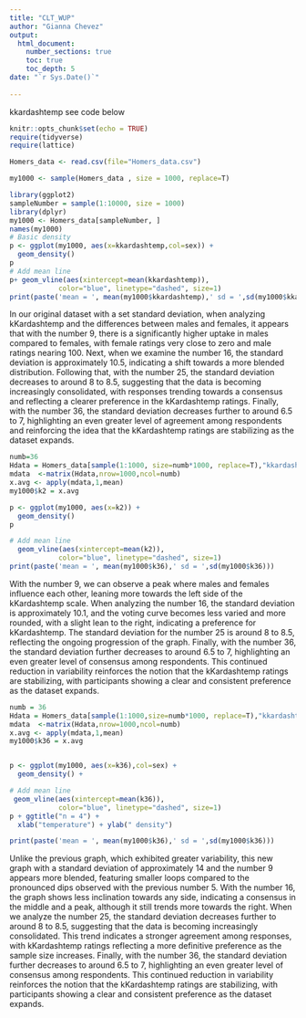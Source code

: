 ```yaml
---
title: "CLT_WUP"
author: "Gianna Chevez"
output: 
  html_document:
    number_sections: true
    toc: true
    toc_depth: 5
date: "`r Sys.Date()`"    
    
---
```


kkardashtemp  see code below

```r
knitr::opts_chunk$set(echo = TRUE)
require(tidyverse)
require(lattice)
```

```r
Homers_data <- read.csv(file="Homers_data.csv")

my1000 <- sample(Homers_data , size = 1000, replace=T)

```

```r

library(ggplot2)
sampleNumber = sample(1:10000, size = 1000)
library(dplyr)
my1000 <- Homers_data[sampleNumber, ]
names(my1000)
# Basic density
p <- ggplot(my1000, aes(x=kkardashtemp,col=sex)) + 
  geom_density()
p
# Add mean line
p+ geom_vline(aes(xintercept=mean(kkardashtemp)),
            color="blue", linetype="dashed", size=1)
print(paste('mean = ', mean(my1000$kkardashtemp),' sd = ',sd(my1000$kkardashtemp)))
```

In our original dataset with a set standard deviation, when analyzing kKardashtemp and the differences between males and females, it appears that with the number 9, there is a significantly higher uptake in males compared to females, with female ratings very close to zero and male ratings nearing 100. Next, when we examine the number 16, the standard deviation is approximately 10.5, indicating a shift towards a more blended distribution. Following that, with the number 25, the standard deviation decreases to around 8 to 8.5, suggesting that the data is becoming increasingly consolidated, with responses trending towards a consensus and reflecting a clearer preference in the kKardashtemp ratings. Finally, with the number 36, the standard deviation decreases further to around 6.5 to 7, highlighting an even greater level of agreement among respondents and reinforcing the idea that the kKardashtemp ratings are stabilizing as the dataset expands.


```r
numb=36
Hdata = Homers_data[sample(1:1000, size=numb*1000, replace=T),"kkardashtemp"]
mdata  <-matrix(Hdata,nrow=1000,ncol=numb)
x.avg <- apply(mdata,1,mean)
my1000$k2 = x.avg

p <- ggplot(my1000, aes(x=k2)) + 
  geom_density() 
p

# Add mean line
  geom_vline(aes(xintercept=mean(k2)),
            color="blue", linetype="dashed", size=1)
print(paste('mean = ', mean(my1000$k36),' sd = ',sd(my1000$k36)))

```
With the number 9, we can observe a peak where males and females influence each other, leaning more towards the left side of the kKardashtemp scale. When analyzing the number 16, the standard deviation is approximately 10.1, and the voting curve becomes less varied and more rounded, with a slight lean to the right, indicating a preference for kKardashtemp. The standard deviation for the number 25 is around 8 to 8.5, reflecting the ongoing progression of the graph. Finally, with the number 36, the standard deviation further decreases to around 6.5 to 7, 
highlighting an even greater level of consensus among respondents. This continued reduction in variability reinforces the notion that the kKardashtemp ratings are stabilizing, with participants showing a clear and consistent preference as the dataset expands.



```r
numb = 36
Hdata = Homers_data[sample(1:1000,size=numb*1000, replace=T),"kkardashtemp"]
mdata  <-matrix(Hdata,nrow=1000,ncol=numb)
x.avg <- apply(mdata,1,mean)
my1000$k36 = x.avg


p <- ggplot(my1000, aes(x=k36),col=sex) + 
  geom_density() +

# Add mean line
 geom_vline(aes(xintercept=mean(k36)),
            color="blue", linetype="dashed", size=1)
p + ggtitle("n = 4") +
  xlab("temperature") + ylab(" density")

print(paste('mean = ', mean(my1000$k36),' sd = ',sd(my1000$k36)))

```

Unlike the previous graph, which exhibited greater variability, this new graph with a standard deviation of approximately 14 and the number 9 appears more blended, featuring smaller loops compared to the pronounced dips observed with the previous number 5. With the number 16, the graph shows less inclination towards any side, indicating a consensus in the middle and a peak, although it still trends more towards the right. When we analyze the number 25, the standard deviation decreases further to around 8 to 8.5, suggesting that the data is becoming increasingly consolidated. This trend indicates a stronger agreement among responses, with kKardashtemp ratings reflecting a more definitive preference as the sample size increases. Finally, with the number 36, the standard deviation further decreases to around 6.5 to 7, highlighting an even greater level of consensus among respondents. This continued reduction in variability reinforces the notion that the kKardashtemp ratings are stabilizing, with participants showing a clear and consistent preference as the dataset expands.





